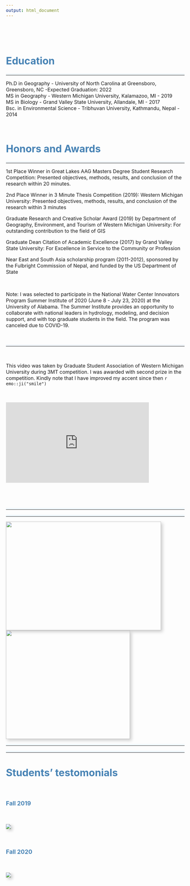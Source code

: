```yaml
---
output: html_document
---
```


<br>


\


<style type="text/css">
body {
  font-size: 12pt;
}

h1, h2, h3{
  color: #4682B4;
}

#TOC {
  margin: 25px 0px 20px 0px;
}

hr {
  border-top: 5px solid #F0F8FF;
}

.clearfix {
  overflow: auto;
}

img {
  margin-right: 20px;
  box-shadow: 5px 5px 10px #ccc;
}

</style>



# Education

---


Ph.D in Geography - University of North Carolina at Greensboro, Greensboro, NC -Expected Graduation: 2022 <br>
MS in Geography - Western Michigan University, Kalamazoo, MI - 2019 <br>
MS in Biology - Grand Valley State University, Allandale, MI - 2017 <br>
Bsc. in Environmental Science - Tribhuvan University, Kathmandu, Nepal - 2014



\


# Honors and Awards

---

1st Place Winner in Great Lakes AAG Masters Degree Student Research Competition: Presented objectives, methods, results, and conclusion of the research within 20 minutes.

2nd Place Winner in 3 Minute Thesis Competition (2019): Western Michigan University: Presented objectives, methods, results, and conclusion of the research within 3 minutes

Graduate Research and Creative Scholar Award (2019) by Department of Geography, Environment, and Tourism of Western Michigan University: For outstanding contribution to the field of GIS 

Graduate Dean Citation of Academic Excellence (2017) by Grand Valley State University: For Excellence in Service to the Community or Profession
  
Near East and South Asia scholarship program (2011-2012), sponsored by the Fulbright Commission of Nepal, and funded by the US Department of State

\


Note: I was selected to participate in the National Water Center Innovators Program Summer Institute of 2020 (June 8 - July 23, 2020) at the University of Alabama. The Summer Institute provides an opportunity to collaborate with national leaders in hydrology, modeling, and decision support, and with top graduate students in the field. The program was canceled due to COVID-19.

\
   
---

\


This video was taken by Graduate Student Association of Western Michigan University during 3MT competition. I was awarded with second prize in the competition. Kindly note that I have improved my accent since then `r emo::ji("smile")` 

\


<style type="text/css">
.responsive {
  width: 100%;
  height: 0;
  padding-bottom: 56.25%;
  position: relative;

}
.responsive iframe {
  position: absolute;
  width: 80%;
  height: 80%;
}

</style>

<div class="responsive">
   <iframe width="400" height="300" src="https://www.youtube.com/embed/eomfFC7JtsQ" frameborder="0" allowfullscreen></iframe>  
   Click play button to watch the video
</div>

---

---


<img src="images/dean.jpg" width="500" height="350"/> <img src="images/wmuaward.jpg" width="400" height="350"/>

---

---

# Students' testomonials

\

### Fall 2019

\

![](images/eval1.PNG)

\

### Fall 2020

\

![](images/eval2.PNG)







